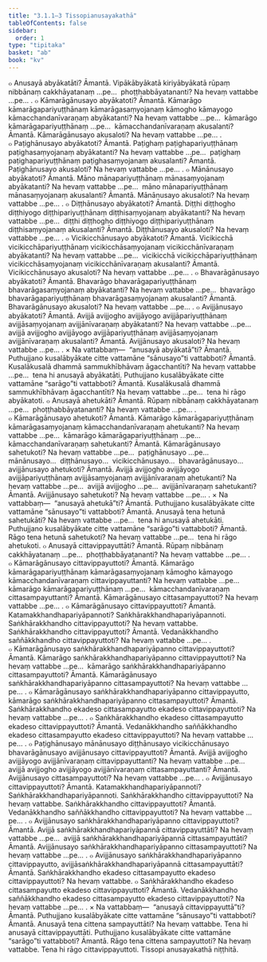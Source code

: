 ```yaml
---
title: "3.1.1–3 Tissopianusayakathā"
tableOfContents: false
sidebar:
  order: 1
type: "tipitaka"
basket: "ab"
book: "kv"
---
```



<DynamicBreadcrumb />

<Division number="605" book="kv" bookNo="32" page="323">

<Paragraph number="2012" book="kv">
๐ Anusayā abyākatāti? Āmantā. Vipākābyākatā kiriyābyākatā rūpaṃ nibbānaṃ cakkhāyatanaṃ …pe…  phoṭṭhabbāyatananti? Na hevaṃ vattabbe …pe… .
</Paragraph>

<Paragraph number="2013" book="kv">
๐ Kāmarāgānusayo abyākatoti? Āmantā. Kāmarāgo kāmarāgapariyuṭṭhānaṃ kāmarāgasaṃyojanaṃ kāmogho kāmayogo kāmacchandanīvaraṇaṃ abyākatanti? Na hevaṃ vattabbe …pe…  kāmarāgo kāmarāgapariyuṭṭhānaṃ …pe…  kāmacchandanīvaraṇaṃ akusalanti? Āmantā. Kāmarāgānusayo akusaloti? Na hevaṃ vattabbe …pe… .
</Paragraph>

<Paragraph number="2014" book="kv">
๐ Paṭighānusayo abyākatoti? Āmantā. Paṭighaṃ paṭighapariyuṭṭhānaṃ paṭighasaṃyojanaṃ abyākatanti? Na hevaṃ vattabbe …pe…  paṭighaṃ paṭighapariyuṭṭhānaṃ paṭighasaṃyojanaṃ akusalanti? Āmantā. Paṭighānusayo akusaloti? Na hevaṃ vattabbe …pe… .
</Paragraph>

<Paragraph number="2015" book="kv">
๐ Mānānusayo abyākatoti? Āmantā. Māno mānapariyuṭṭhānaṃ mānasaṃyojanaṃ abyākatanti? Na hevaṃ vattabbe …pe…  māno mānapariyuṭṭhānaṃ mānasaṃyojanaṃ akusalanti? Āmantā. Mānānusayo akusaloti? Na hevaṃ vattabbe …pe… .
</Paragraph>

<Paragraph number="2016" book="kv">
๐ Diṭṭhānusayo abyākatoti? Āmantā. Diṭṭhi diṭṭhogho diṭṭhiyogo diṭṭhipariyuṭṭhānaṃ diṭṭhisaṃyojanaṃ abyākatanti? Na hevaṃ vattabbe …pe…  diṭṭhi diṭṭhogho diṭṭhiyogo diṭṭhipariyuṭṭhānaṃ diṭṭhisaṃyojanaṃ akusalanti? Āmantā. Diṭṭhānusayo akusaloti? Na hevaṃ vattabbe …pe… .
</Paragraph>

<Paragraph number="2017" book="kv">
๐ Vicikicchānusayo abyākatoti? Āmantā. Vicikicchā vicikicchāpariyuṭṭhānaṃ vicikicchāsaṃyojanaṃ vicikicchānīvaraṇaṃ abyākatanti? Na hevaṃ vattabbe …pe…  vicikicchā vicikicchāpariyuṭṭhānaṃ vicikicchāsaṃyojanaṃ vicikicchānīvaraṇaṃ akusalanti? Āmantā. Vicikicchānusayo akusaloti? Na hevaṃ vattabbe …pe… .
</Paragraph>

<Paragraph number="2018" book="kv">
๐ Bhavarāgānusayo abyākatoti? Āmantā. Bhavarāgo bhavarāgapariyuṭṭhānaṃ bhavarāgasaṃyojanaṃ abyākatanti? Na hevaṃ vattabbe …pe…  bhavarāgo bhavarāgapariyuṭṭhānaṃ bhavarāgasaṃyojanaṃ akusalanti? Āmantā. Bhavarāgānusayo akusaloti? Na hevaṃ vattabbe …pe… .
</Paragraph>

<Paragraph number="2019" book="kv">
๐ Avijjānusayo abyākatoti? Āmantā. Avijjā avijjogho avijjāyogo avijjāpariyuṭṭhānaṃ avijjāsaṃyojanaṃ avijjānīvaraṇaṃ abyākatanti? Na hevaṃ vattabbe …pe…  avijjā avijjogho avijjāyogo avijjāpariyuṭṭhānaṃ avijjāsaṃyojanaṃ avijjānīvaraṇaṃ akusalanti? Āmantā. Avijjānusayo akusaloti? Na hevaṃ vattabbe …pe… .
</Paragraph>

</Division>
<Division number="606" book="kv" bookNo="32" page="324">

<Paragraph number="2020" book="kv">
× Na vattabbaṃ—  “anusayā abyākatā”ti? Āmantā. Puthujjano kusalābyākate citte vattamāne “sānusayo”ti vattabboti? Āmantā. Kusalākusalā dhammā sammukhībhāvaṃ āgacchantīti? Na hevaṃ vattabbe …pe…  tena hi anusayā abyākatāti. Puthujjano kusalābyākate citte vattamāne “sarāgo”ti vattabboti? Āmantā. Kusalākusalā dhammā sammukhībhāvaṃ āgacchantīti? Na hevaṃ vattabbe …pe…  tena hi rāgo abyākatoti.
</Paragraph>

</Division>
<Division number="607" book="kv" bookNo="32" page="325">

<Paragraph number="2021" book="kv">
๐ Anusayā ahetukāti? Āmantā. Rūpaṃ nibbānaṃ cakkhāyatanaṃ …pe…  phoṭṭhabbāyatananti? Na hevaṃ vattabbe …pe… .
</Paragraph>

<Paragraph number="2022" book="kv">
๐ Kāmarāgānusayo ahetukoti? Āmantā. Kāmarāgo kāmarāgapariyuṭṭhānaṃ kāmarāgasaṃyojanaṃ kāmacchandanīvaraṇaṃ ahetukanti? Na hevaṃ vattabbe …pe…  kāmarāgo kāmarāgapariyuṭṭhānaṃ …pe…  kāmacchandanīvaraṇaṃ sahetukanti? Āmantā. Kāmarāgānusayo sahetukoti? Na hevaṃ vattabbe …pe…  paṭighānusayo …pe…  mānānusayo…  diṭṭhānusayo…  vicikicchānusayo…  bhavarāgānusayo…  avijjānusayo ahetukoti? Āmantā. Avijjā avijjogho avijjāyogo avijjāpariyuṭṭhānaṃ avijjāsaṃyojanaṃ avijjānīvaraṇaṃ ahetukanti? Na hevaṃ vattabbe …pe…  avijjā avijjogho …pe…  avijjānīvaraṇaṃ sahetukanti? Āmantā. Avijjānusayo sahetukoti? Na hevaṃ vattabbe …pe… .
</Paragraph>

</Division>
<Division number="608" book="kv" bookNo="32" page="325">

<Paragraph number="2023" book="kv">
× Na vattabbaṃ—  “anusayā ahetukā”ti? Āmantā. Puthujjano kusalābyākate citte vattamāne “sānusayo”ti vattabboti? Āmantā. Anusayā tena hetunā sahetukāti? Na hevaṃ vattabbe …pe…  tena hi anusayā ahetukāti. Puthujjano kusalābyākate citte vattamāne “sarāgo”ti vattabboti? Āmantā. Rāgo tena hetunā sahetukoti? Na hevaṃ vattabbe …pe…  tena hi rāgo ahetukoti.
</Paragraph>

</Division>
<Division number="609" book="kv" bookNo="32" page="325">

<Paragraph number="2024" book="kv">
๐ Anusayā cittavippayuttāti? Āmantā. Rūpaṃ nibbānaṃ cakkhāyatanaṃ …pe…  phoṭṭhabbāyatananti? Na hevaṃ vattabbe …pe… .
</Paragraph>

<Paragraph number="2025" book="kv">
๐ Kāmarāgānusayo cittavippayuttoti? Āmantā. Kāmarāgo kāmarāgapariyuṭṭhānaṃ kāmarāgasaṃyojanaṃ kāmogho kāmayogo kāmacchandanīvaraṇaṃ cittavippayuttanti? Na hevaṃ vattabbe …pe…  kāmarāgo kāmarāgapariyuṭṭhānaṃ …pe…  kāmacchandanīvaraṇaṃ cittasampayuttanti? Āmantā. Kāmarāgānusayo cittasampayuttoti? Na hevaṃ vattabbe …pe… .
</Paragraph>

</Division>
<Division number="610" book="kv" bookNo="32" page="325">

<Paragraph number="2026" book="kv">
๐ Kāmarāgānusayo cittavippayuttoti? Āmantā. Katamakkhandhapariyāpannoti? Saṅkhārakkhandhapariyāpannoti. Saṅkhārakkhandho cittavippayuttoti? Na hevaṃ vattabbe. Saṅkhārakkhandho cittavippayuttoti? Āmantā. Vedanākkhandho saññākkhandho cittavippayuttoti? Na hevaṃ vattabbe …pe… .
</Paragraph>

<Paragraph number="2027" book="kv">
๐ Kāmarāgānusayo saṅkhārakkhandhapariyāpanno cittavippayuttoti? Āmantā. Kāmarāgo saṅkhārakkhandhapariyāpanno cittavippayuttoti? Na hevaṃ vattabbe …pe…  kāmarāgo saṅkhārakkhandhapariyāpanno cittasampayuttoti? Āmantā. Kāmarāgānusayo saṅkhārakkhandhapariyāpanno cittasampayuttoti? Na hevaṃ vattabbe …pe… .
</Paragraph>

<Paragraph number="2028" book="kv">
๐ Kāmarāgānusayo saṅkhārakkhandhapariyāpanno cittavippayutto, kāmarāgo saṅkhārakkhandhapariyāpanno cittasampayuttoti? Āmantā. Saṅkhārakkhandho ekadeso cittasampayutto ekadeso cittavippayuttoti? Na hevaṃ vattabbe …pe… .
</Paragraph>

<Paragraph number="2029" book="kv">
๐ Saṅkhārakkhandho ekadeso cittasampayutto ekadeso cittavippayuttoti? Āmantā. Vedanākkhandho saññākkhandho ekadeso cittasampayutto ekadeso cittavippayuttoti? Na hevaṃ vattabbe …pe… .
</Paragraph>

</Division>
<Division number="611" book="kv" bookNo="32" page="326">

<Paragraph number="2030" book="kv">
๐ Paṭighānusayo mānānusayo diṭṭhānusayo vicikicchānusayo bhavarāgānusayo avijjānusayo cittavippayuttoti? Āmantā. Avijjā avijjogho avijjāyogo avijjānīvaraṇaṃ cittavippayuttanti? Na hevaṃ vattabbe …pe…  avijjā avijjogho avijjāyogo avijjānīvaraṇaṃ cittasampayuttanti? Āmantā. Avijjānusayo cittasampayuttoti? Na hevaṃ vattabbe …pe… .
</Paragraph>

</Division>
<Division number="612" book="kv" bookNo="32" page="326">

<Paragraph number="2031" book="kv">
๐ Avijjānusayo cittavippayuttoti? Āmantā. Katamakkhandhapariyāpannoti? Saṅkhārakkhandhapariyāpannoti. Saṅkhārakkhandho cittavippayuttoti? Na hevaṃ vattabbe. Saṅkhārakkhandho cittavippayuttoti? Āmantā. Vedanākkhandho saññākkhandho cittavippayuttoti? Na hevaṃ vattabbe …pe… .
</Paragraph>

<Paragraph number="2032" book="kv">
๐ Avijjānusayo saṅkhārakkhandhapariyāpanno cittavippayuttoti? Āmantā. Avijjā saṅkhārakkhandhapariyāpannā cittavippayuttāti? Na hevaṃ vattabbe …pe…  avijjā saṅkhārakkhandhapariyāpannā cittasampayuttāti? Āmantā. Avijjānusayo saṅkhārakkhandhapariyāpanno cittasampayuttoti? Na hevaṃ vattabbe …pe… .
</Paragraph>

<Paragraph number="2033" book="kv">
๐ Avijjānusayo saṅkhārakkhandhapariyāpanno cittavippayutto, avijjāsaṅkhārakkhandhapariyāpannā cittasampayuttāti? Āmantā. Saṅkhārakkhandho ekadeso cittasampayutto ekadeso cittavippayuttoti? Na hevaṃ vattabbe.
</Paragraph>

<Paragraph number="2034" book="kv">
๐ Saṅkhārakkhandho ekadeso cittasampayutto ekadeso cittavippayuttoti? Āmantā. Vedanākkhandho saññākkhandho ekadeso cittasampayutto ekadeso cittavippayuttoti? Na hevaṃ vattabbe …pe… .
</Paragraph>

</Division>
<Division number="613" book="kv" bookNo="32" page="327">

<Paragraph number="2035" book="kv">
× Na vattabbaṃ—  “anusayā cittavippayuttā”ti? Āmantā. Puthujjano kusalābyākate citte vattamāne “sānusayo”ti vattabboti? Āmantā. Anusayā tena cittena sampayuttāti? Na hevaṃ vattabbe. Tena hi anusayā cittavippayuttāti. Puthujjano kusalābyākate citte vattamāne “sarāgo”ti vattabboti? Āmantā. Rāgo tena cittena sampayuttoti? Na hevaṃ vattabbe. Tena hi rāgo cittavippayuttoti.

</Paragraph>
</Division>

<Paragraph number="2036" type="center" book="kv">
Tissopi anusayakathā niṭṭhitā.
</Paragraph>